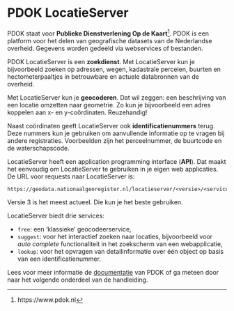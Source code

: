 # PDOK LocatieServer {#intro}

PDOK staat voor **Publieke Dienstverlening Op de Kaart**^[https://www.pdok.nl]. PDOK is een platform voor het delen van geografische datasets van de Nederlandse overheid. Gegevens worden gedeeld via webservices of bestanden. 

PDOK LocatieServer is een **zoekdienst**. Met LocatieServer kun je bijvoorbeeld zoeken op adressen, wegen, kadastrale percelen, buurten en hectometerpaaltjes in betrouwbare en actuele databronnen van de overheid.

Met LocatieServer kun je **geocoderen**. Dat wil zeggen: een beschrijving van een locatie omzetten naar geometrie. Zo kun je bijvoorbeeld een adres koppelen aan x- en y-coördinaten. Reuzehandig! 

Naast coördinaten geeft LocatieServer ook **identificatienummers** terug. Deze nummers kun je gebruiken om aanvullende informatie op te vragen bij andere registraties. Voorbeelden zijn het perceelnummer, de buurtcode en de waterschapscode.

LocatieServer heeft een application programming interface (**API**). Dat maakt het eenvoudig om LocatieServer te gebruiken in je eigen web applicaties. De URL voor requests naar LocatieServer is:     

```
https://geodata.nationaalgeoregister.nl/locatieserver/<versie>/<service>
```

Versie 3 is het meest actueel. Die kun je het beste gebruiken.

LocatieServer biedt drie services:  

- `free`: een 'klassieke' geocodeerservice,     
- `suggest`: voor het interactief zoeken naar locaties, bijvoorbeeld voor _auto complete_  functionaliteit in het zoekscherm van een webapplicatie,     
- `lookup`: voor het opvragen van detailinformatie over één object op basis van een identificatienummer.

Lees voor meer informatie de [documentatie](#documentatie) van PDOK of ga meteen door naar het volgende onderdeel van de handleiding.
